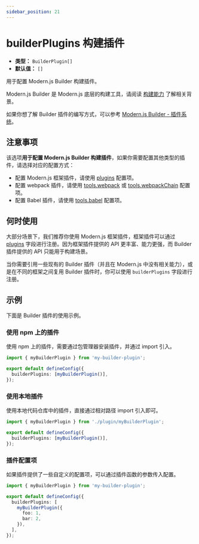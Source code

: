 ```yaml
---
sidebar_position: 21
---
```


# builderPlugins 构建插件

- **类型：** `BuilderPlugin[]`
- **默认值：** `[]`

用于配置 Modern.js Builder 构建插件。

Modern.js Builder 是 Modern.js 底层的构建工具，请阅读 [构建能力](/guides/concept/builder) 了解相关背景。

如果你想了解 Builder 插件的编写方式，可以参考 [Modern.js Builder - 插件系统](https://modernjs.dev/builder/plugins/introduction.html)。

## 注意事项

该选项**用于配置 Modern.js Builder 构建插件**，如果你需要配置其他类型的插件，请选择对应的配置方式：

- 配置 Modern.js 框架插件，请使用 [plugins](/configure/app/plugins) 配置项。
- 配置 webpack 插件，请使用 [tools.webpack](/configure/app/tools/webpack) 或 [tools.webpackChain](/configure/app/tools/webpack-chain) 配置项。
- 配置 Babel 插件，请使用 [tools.babel](/configure/app/tools/babel) 配置项。

## 何时使用

大部分场景下，我们推荐你使用 Modern.js 框架插件，框架插件可以通过 [plugins](/configure/app/plugins) 字段进行注册。因为框架插件提供的 API 更丰富、能力更强，而 Builder 插件提供的 API 只能用于构建场景。

当你需要引用一些现有的 Builder 插件（并且在 Modern.js 中没有相关能力），或是在不同的框架之间复用 Builder 插件时，你可以使用 `builderPlugins` 字段进行注册。

## 示例

下面是 Builder 插件的使用示例。

### 使用 npm 上的插件

使用 npm 上的插件，需要通过包管理器安装插件，并通过 import 引入。

```ts title="modern.config.ts"
import { myBuilderPlugin } from 'my-builder-plugin';

export default defineConfig({
  builderPlugins: [myBuilderPlugin()],
});
```

### 使用本地插件

使用本地代码仓库中的插件，直接通过相对路径 import 引入即可。

```ts title="modern.config.ts"
import { myBuilderPlugin } from './plugin/myBuilderPlugin';

export default defineConfig({
  builderPlugins: [myBuilderPlugin()],
});
```

### 插件配置项

如果插件提供了一些自定义的配置项，可以通过插件函数的参数传入配置。

```ts title="modern.config.ts"
import { myBuilderPlugin } from 'my-builder-plugin';

export default defineConfig({
  builderPlugins: [
    myBuilderPlugin({
      foo: 1,
      bar: 2,
    }),
  ],
});
```
